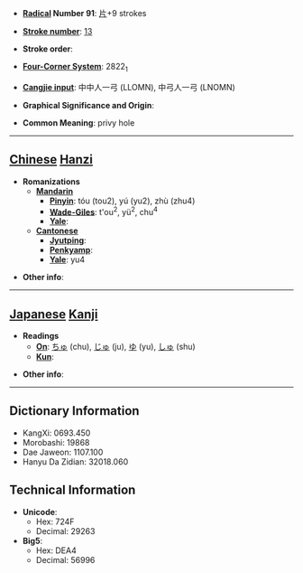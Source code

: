 * '''[[Wiktionary:Chinese radical index| Radical]] Number 91''': [[Wiktionary:Chinese radical index 片|片]]+9 strokes

* '''[[Wiktionary:Chinese total strokes index|Stroke number]]''': [[Wiktionary:Chinese total strokes index 13|13]]

* '''Stroke order''': 

* '''[[Wiktionary:Chinese four corner index|Four-Corner System]]''': 2822<sub>1</sub>

* '''[[Wiktionary:Chinese Cangjie index|Cangjie input]]''': 中中人一弓 (LLOMN), 中弓人一弓 (LNOMN)

* '''Graphical Significance and Origin''': 

* '''Common Meaning''': privy hole

----

== [[Chinese]] [[Hanzi]] ==

* '''Romanizations'''
** '''[[Mandarin]]'''
*** '''[[Pinyin]]''': tóu (tou2), yú (yu2), zhù (zhu4)
*** '''[[Wade-Giles]]''': t'ou<sup>2</sup>, yü<sup>2</sup>, chu<sup>4</sup>
*** '''[[Yale]]''': 
** '''[[Cantonese]]'''
*** '''[[Jyutping]]''':
*** '''[[Penkyamp]]''': 
*** '''[[Yale]]''': yu4

* '''Other info''': 

----

== [[Japanese]] [[Kanji]] ==

* '''Readings'''
** '''[[On]]''': [[ちゅ]] (chu), [[じゅ]] (ju), [[ゆ]] (yu), [[しゅ]] (shu)
** '''[[Kun]]''': 

* '''Other info''':  

----

== Dictionary Information ==

* KangXi: 0693.450
* Morobashi: 19868
* Dae Jaweon: 1107.100
* Hanyu Da Zidian: 32018.060

== Technical Information ==

* '''Unicode''':
** Hex: 724F
** Decimal: 29263
* '''Big5''':
** Hex: DEA4
** Decimal: 56996